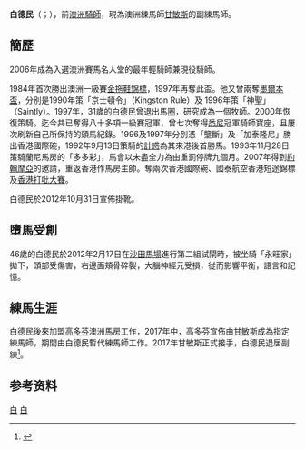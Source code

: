 {{Infobox Jockey
| subject_name   = 白德民
| image   = Able One 20101212.jpg
| image_size   = 200px
| caption = 攝於2010年國泰航空[[香港一哩錦標|香港一哩錦標]]參賽馬匹。
| english_name = Darren Beadman
| date_of_birth  = {{birth_date_and _age|1965|11|17}}
| place_of_birth = [[澳州|澳州]][[坎培拉|坎培拉]]
| death_date     = 
| nationality = {{AUS}}
| death_place    =
| occupation     = [[練馬師|練馬師]]
| spouse = 
| children = 
| honours = 
}}

'''白德民'''（{{lang-en|'''Darren Beadman'''}}；{{bd|1965年|11月17日|catIdx=Darren,Beadman}}），前[[澳洲|澳洲]][[騎師|騎師]]，現為澳洲練馬師[[甘敏斯|甘敏斯]]的副練馬師。

==簡歷==
2006年成為入選澳洲賽馬名人堂的最年輕騎師兼現役騎師。

1984年首次勝出澳洲一級賽[[金拖鞋錦標|金拖鞋錦標]]，1997年再奪此盃。他又曾兩奪[[墨爾本盃|墨爾本盃]]，分別是1990年策「京士頓令」（Kingston Rule）及 1996年策「神聖」（Saintly）。1997年，31歲的白德民曾退出馬圈，研究成為一個牧師。2000年恢復策騎。迄今共已奪得八十多項一級賽冠軍，曾七次奪得[[悉尼|悉尼]]冠軍騎師寶座，且屢次刷新自己所保持的頭馬紀錄。1996及1997年分別憑「壟斷」及「加泰隆尼」勝出香港國際碗，1992年9月13日策騎的[[計惑|計惑]]為其來港後首勝馬。1993年11月28日策騎蘭尼馬房的「多多彩」，馬會以未盡全力為由重罰停牌九個月。2007年得到[[約翰摩亞|約翰摩亞]]的邀請，重返香港作馬房主帥。奪兩次香港國際碗、國泰航空香港短途錦標及[[香港打吡大賽|香港打吡大賽]]。

白德民於2012年10月31日宣佈掛靴。

==墮馬受創==
46歲的白德民於2012年2月17日在[[沙田馬場|沙田馬場]]進行第二組試閘時，被坐騎「永旺家」拋下，頭部受傷害，右邊面頰骨碎裂，大腦神經元受損，從而影響平衡，語言和記憶。

==練馬生涯==
白德民後來加盟[[高多芬|高多芬]]澳洲馬房工作，2017年中，高多芬宣佈由[[甘敏斯|甘敏斯]]成為指定練馬師，期間由白德民暫代練馬師工作。2017年甘敏斯正式接手，白德民退居副練<ref>{{Cite web |url=https://www.dailytelegraph.com.au/sport/superracing/nsw-racing/beadman-finds-his-rhythm-at-the-helm-of-godolphins-blue-army/news-story/92dad596449daa753f442f60c89b997a |title=Beadman finds his rhythm at the helm of Godolphin’s blue army |access-date=2018-11-09 |archive-date=2017-06-22 |archive-url=https://web.archive.org/web/20170622144544/http://www.dailytelegraph.com.au/sport/superracing/nsw-racing/beadman-finds-his-rhythm-at-the-helm-of-godolphins-blue-army/news-story/92dad596449daa753f442f60c89b997a |dead-url=no }}</ref>。

==参考资料==
{{reflist}}

[[Category:澳洲騎師|白]]
[[Category:香港騎師|白]]